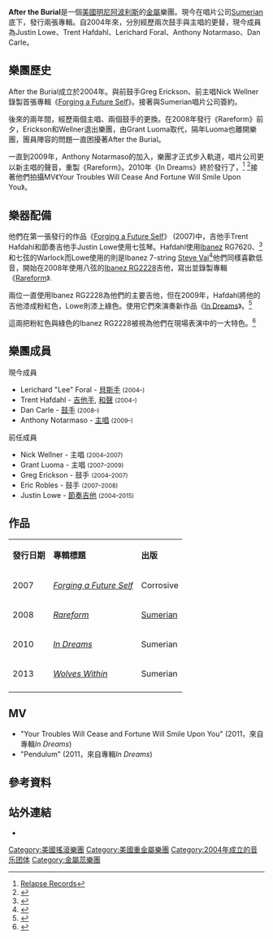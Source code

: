 {{copyedit|time=2011-10-19T11:44:36+00:00}}
{{orphan|time=2011-10-19T11:44:36+00:00}}
{{藝人
| 名字 = After the Burial
| 類型 = 樂隊
| 圖片 = Anthony NotarmasoAfter the Burial.jpg
| origin = [[美國|美國]][[明尼阿波利斯|明尼阿波利斯]]
| 音樂類型 = [[前衛金屬|前衛金屬]], [[金屬核|金屬核]], [[死核|死核]], [[死亡金屬|死亡金屬]]
| 活躍年代 = 2004—至今
| 唱片公司 = Corrosive、[[Sumerian_唱片|Sumerian]]
| website = 
| current_members = Lerichard Foral<br/>Trent Hafdahl<br/>Dan Carle<br/>Anthony Notarmaso
| past_members = Nick Wellner<br />Greg Erickson<br />Eric Robles<br />Grant Luoma<br />Justin Lowe
}}

'''After the Burial'''是一個[[美國|美國]][[明尼阿波利斯|明尼阿波利斯]]的[[金屬樂|金屬]]樂團。現今在唱片公司[[Sumerian唱片|Sumerian]]底下，發行兩張專輯。自2004年來，分別經歷兩次鼓手與主唱的更替，現今成員為Justin Lowe、Trent Hafdahl、Lerichard Foral、Anthony Notarmaso、Dan Carle。

==樂團歷史==
After the Burial成立於2004年。與前鼓手Greg Erickson、前主唱Nick Wellner錄製首張專輯《[[Forging_a_Future_Self|Forging a Future Self]]》。接著與Sumerian唱片公司簽約。

後來的兩年間，經歷兩個主唱、兩個鼓手的更換。在2008年發行《Rareform》前夕，Erickson和Wellner退出樂團，由Grant Luoma取代，隔年Luoma也離開樂團，團員陣容的問題一直困擾著After the Burial。

一直到2009年，Anthony Notarmaso的加入，樂團才正式步入軌道，唱片公司更以新主唱的聲音，重製《Rareform》。2010年《In Dreams》終於發行了，<ref>[http://shop.relapse.com/search_results.aspx?st=3&ss=Sumerian%20Records Relapse Records]</ref> <ref>{{Cite web |url=http://www.roadrunnerrecords.com/blabbermouth.net/news.aspx?mode=Article&newsitemID=147525 |title=AFTER THE BURIAL: 'In Dreams' Artwork Unveiled |access-date=2011-10-19 |archive-date=2012-09-11 |archive-url=https://archive.today/20120911002310/http://www.blabbermouth.net/news.aspx?mode=Article&newsitemID=147525 }}</ref>接著他們拍攝MV《Your Troubles Will Cease And Fortune Will Smile Upon You》。

==樂器配備==
他們在第一張發行的作品《[[Forging_a_Future_Self|Forging a Future Self]]》 (2007)中，吉他手Trent Hafdahl和節奏吉他手Justin Lowe使用七弦琴。Hafdahl使用[[Ibanez|Ibanez]] RG7620、<ref>{{Cite web |url=http://www.youtube.com/watch?v=TNRvW5L0bEk&feature=related |title=存档副本 |accessdate=2011-10-19 |archive-date=2019-02-15 |archive-url=https://web.archive.org/web/20190215121816/https://www.youtube.com/watch?v=TNRvW5L0bEk&feature=related |dead-url=no }}</ref>和七弦的Warlock而Lowe使用的則是Ibanez 7-string [[Steve_Vai|Steve Vai]]<ref>{{Cite web |url=http://www.youtube.com/watch?v=EfTGRW0OdVM |title=存档副本 |accessdate=2011-10-19 |archive-date=2016-04-12 |archive-url=https://web.archive.org/web/20160412024127/https://www.youtube.com/watch?v=EfTGRW0OdVM |dead-url=no }}</ref>他們同樣喜歡低音，開始在2008年使用八弦的[[Ibanez_RG2228|Ibanez RG2228]]吉他，寫出並錄製專輯《[[Rareform|Rareform]]》.

兩位一直使用Ibanez RG2228為他們的主要吉他，但在2009年，Hafdahl將他的吉他漆成粉紅色，Lowe則漆上綠色。使用它們來演奏新作品《[[In_Dreams|In Dreams]]》。<ref>{{Cite web |url=http://www.flickr.com/photos/snypaz118/5481336575/sizes/z/in/photostream/ |title=存档副本 |accessdate=2011-10-19 |archive-date=2019-02-15 |archive-url=https://web.archive.org/web/20190215121816/http://www.flickr.com/photos/snypaz118/5481336575/sizes/z/in/photostream/ |dead-url=no }}</ref>

這兩把粉紅色與綠色的Ibanez RG2228被視為他們在現場表演中的一大特色。<ref>{{Cite web |url=http://www.youtube.com/watch?v=gZCHgUzQCdI |title=存档副本 |accessdate=2011-10-19 |archive-date=2014-06-27 |archive-url=https://web.archive.org/web/20140627150527/http://www.youtube.com/watch?v=gZCHgUzQCdI |dead-url=no }}</ref>

==樂團成員==
;現今成員
*Lerichard "Lee" Foral - [[貝斯手|貝斯手]] <small>(2004–)</small>
*Trent Hafdahl - [[吉他手|吉他手]], [[和聲歌手|和聲]] <small>(2004–)</small>
*Dan Carle - [[鼓手|鼓手]] <small>(2008–)</small>
*Anthony Notarmaso - [[主唱|主唱]] <small>(2009–)</small>
;前任成員
*Nick Wellner - 主唱 <small>(2004–2007)</small>
*Grant Luoma - 主唱 <small>(2007–2009)</small>
*Greg Erickson - 鼓手 <small>(2004–2007)</small>
*Eric Robles - 鼓手 <small>(2007–2008)</small>
*Justin Lowe - [[吉他|節奏吉他]] <small>(2004–2015)</small>

==作品==
{| border="2" cellpadding="4" style="margin: 1em 1em 1em 0; background: #f9f9f9; border: 1px #aaa solid; border-collapse: collapse; font-size: 95%;"
|-
|'''發行日期'''
|'''專輯標題'''
|'''出版'''
|-
| 2007
|''[[Forging_a_Future_Self|Forging a Future Self]]''
|Corrosive
|-
| 2008
|''[[Rareform|Rareform]]''
|[[Sumerian唱片|Sumerian]]
|-
| 2010
|''[[In_Dreams|In Dreams]]''
|Sumerian
|-
| 2013
|''[[Wolves_Within|Wolves Within]]''
|Sumerian
|-
|}

==MV==
*"Your Troubles Will Cease and Fortune Will Smile Upon You" (2011，來自專輯''In Dreams'')
*"Pendulum" (2011，來自專輯''In Dreams'')

==參考資料==
{{Reflist}}

==站外連結==
*{{facebook|aftertheburial}}

{{normdaten}}
{{DEFAULTSORT:After the Burial}}
[[Category:美國搖滾樂團|Category:美國搖滾樂團]]
[[Category:美國重金屬樂團|Category:美國重金屬樂團]]
[[Category:2004年成立的音乐团体|Category:2004年成立的音乐团体]]
[[Category:金屬蕊樂團|Category:金屬蕊樂團]]